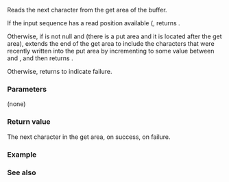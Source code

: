 {{cpp/io/strstreambuf/title|underflow}}
{{cpp/io/strstreambuf/navbar}}
{{ddcl|deprecated=c++98|removed=c++26|1=
protected:
virtual int_type underflow();
}}

Reads the next character from the get area of the buffer.

If the input sequence has a read position available ({{c|gptr() &lt; egptr()}}, returns {{c|(unsigned char)(*gptr())}}.

Otherwise, if {{lc|pptr()}} is not null and {{c|pptr() &gt; egptr()}} (there is a put area and it is located after the get area), extends the end of the get area to include the characters that were recently written into the put area by incrementing {{lc|egptr()}} to some value between {{c|gptr()}} and {{lc|pptr()}}, and then returns {{c|(unsigned char)(*gptr())}}.

Otherwise, returns {{lc|EOF}} to indicate failure.

===Parameters===
(none)

===Return value===
The next character in the get area, {{c|(unsigned char)(*gptr())}} on success, {{lc|EOF}} on failure.

===Example===
{{example
|code=
#include &lt;iostream&gt;
#include &lt;strstream&gt;

struct mybuf : std::strstreambuf
{
    int_type overflow(int_type c) 
    {
        std::cout &lt;&lt; "Before overflow(): size of the get area is " &lt;&lt; egptr()-eback()
                  &lt;&lt; " size of the put area is " &lt;&lt; epptr()-pbase() &lt;&lt; '\n';
        int_type rc = std::strstreambuf::overflow(c);
        std::cout &lt;&lt; "After overflow(): size of the get area is " &lt;&lt; egptr()-eback()
                  &lt;&lt; " size of the put area is " &lt;&lt; epptr()-pbase() &lt;&lt; '\n';
        return rc;
    }

    int_type underflow() 
    {
        std::cout &lt;&lt; "Before underflow(): size of the get area is " &lt;&lt; egptr()-eback()
                  &lt;&lt; " size of the put area is " &lt;&lt; epptr()-pbase() &lt;&lt; '\n';
        int_type ch = std::strstreambuf::underflow();
        std::cout &lt;&lt; "After underflow(): size of the get area is " &lt;&lt; egptr()-eback()
                  &lt;&lt; " size of the put area is " &lt;&lt; epptr()-pbase() &lt;&lt; '\n';
        if (ch == EOF)
            std::cout &lt;&lt; "underflow() returns EOF\n";
        else
            std::cout &lt;&lt; "underflow() returns '" &lt;&lt; char(ch) &lt;&lt; "'\n";
        return ch;
    }
};

int main()
{
    mybuf sbuf; // read-write dynamic strstreambuf
    std::iostream stream(&amp;sbuf);

    int n;
    stream &gt;&gt; n;
    stream.clear();
    stream &lt;&lt; "123";
    stream &gt;&gt; n;
    std::cout &lt;&lt; n &lt;&lt; '\n';
}
|p=true
|output=
Before underflow(): size of the get area is 0 size of the put area is 0
After underflow(): size of the get area is 0 size of the put area is 0
underflow() returns EOF
Before overflow(): size of the get area is 0 size of the put area is 0
After overflow(): size of the get area is 0 size of the put area is 32
Before underflow(): size of the get area is 0 size of the put area is 32
After underflow(): size of the get area is 3 size of the put area is 32
underflow() returns '1'
Before underflow(): size of the get area is 3 size of the put area is 32
After underflow(): size of the get area is 3 size of the put area is 32
underflow() returns EOF
123
}}

===See also===
{{dsc begin}}
{{dsc inc|cpp/io/basic_streambuf/dsc underflow}}
{{dsc inc|cpp/io/basic_stringbuf/dsc underflow}}
{{dsc inc|cpp/io/basic_filebuf/dsc underflow}}
{{dsc inc|cpp/io/basic_streambuf/dsc sgetc}}
{{dsc inc|cpp/io/basic_istream/dsc get}}
{{dsc end}}

{{langlinks|ja|zh}}